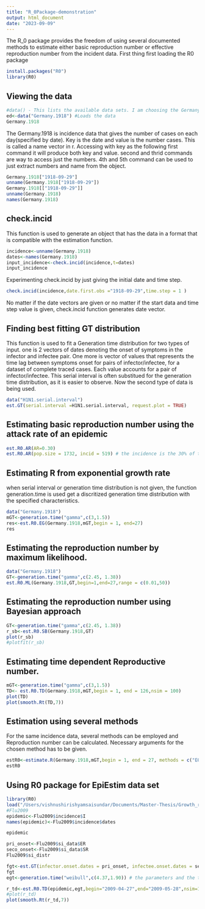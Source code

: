 ```yaml
---
title: "R_0Package-demonstration"
output: html_document
date: "2023-09-09"
---
```


The R_0 package provides the freedom of using several documented methods to estimate either basic reproduction number or effective reproduction number from the incident data. First thing first loading the R0 package

```r
install.packages("R0")
library(R0)
```

## Viewing the data

```r
#data() - This lists the available data sets. I am choosing the Germany.1918 data set.
ed<-data("Germany.1918") #Loads the data
Germany.1918
```

The Germany.1918 is incidence data that gives the number of cases on each day(specified by date). Key is the date and value is the number cases. This is called a name vector in r. Accessing with key as the following first command it will produce both key and value. second and thrid commands are way to access just the numbers. 4th and 5th command can be used to just extract numbers and name from the object.

```r
Germany.1918["1918-09-29"]
unname(Germany.1918["1918-09-29"])
Germany.1918[["1918-09-29"]]
unname(Germany.1918)
names(Germany.1918)
```

## check.incid

This function is used to generate an object that has the data in a format that is compatible with the estimation function.

```r
incidence<-unname(Germany.1918)
dates<-names(Germany.1918)
input_incidence<-check.incid(incidence,t=dates)
input_incidence
```

Experimenting check.incid by just giving the initial date and time step.

```r
check.incid(incidence,date.first.obs ="1918-09-29",time.step = 1 )
```

No matter if the date vectors are given or no matter if the start data and time step value is given, check.incid function generates date vector.

## Finding best fitting GT distribution

This function is used to fit a Generation time distribution for two types of input. one is 2 vectors of dates denoting the onset of symptoms in the infector and infectee pair. One more is vector of values that represents the time lag between symptoms onset for pairs of infector/infectee, for a dataset of complete traced cases. Each value accounts for a pair of infector/infectee. This serial interval is often substitued for the generation time distribution, as it is easier to observe. Now the second type of data is being used.

```r
data("H1N1.serial.interval")
est.GT(serial.interval =H1N1.serial.interval, request.plot = TRUE)
```

## Estimating basic reproduction number using the attack rate of an epidemic
```r
est.R0.AR(AR=0.30)
est.R0.AR(pop.size = 1732, incid = 519) # the incidence is the 30% of the population size
```

## Estimating R from exponential growth rate

when serial interval or generation time distribution is not given, the function generation.time is used get a discritized generation time distribution with the specified characteristics.

```r
data("Germany.1918")
mGT<-generation.time("gamma",c(3,1.5))
res<-est.R0.EG(Germany.1918,mGT,begin = 1, end=27)
res
```




## Estimating the reproduction number by maximum likelihood.
```r
data("Germany.1918")
GT<-generation.time("gamma",c(2.45, 1.38))
est.R0.ML(Germany.1918,GT,begin=1,end=27,range = c(0.01,50))
```

## Estimating the reproduction number using Bayesian approach

```r
GT<-generation.time("gamma",c(2.45, 1.38))
r_sb<-est.R0.SB(Germany.1918,GT)
plot(r_sb)
#plotfit(r_sb)
```

## Estimating time dependent Reproductive number.
```r
mGT<-generation.time("gamma",c(3,1.5))
TD<- est.R0.TD(Germany.1918,mGT,begin = 1, end = 126,nsim = 100)
plot(TD)
plot(smooth.Rt(TD,7))
```

## Estimation using several methods

For the same incidence data, several methods can be employed and Reproduction number can be calculated. Necessary arguments for the chosen method has to be given.
```r
estR0<-estimate.R(Germany.1918,mGT,begin = 1, end = 27, methods = c("EG","ML","TD","AR","SB"),pop.size = 100000, nsim=100)
estR0
```

## Using R0 package for EpiEstim data set
```r
library(R0)
load("/Users/vishnushirishyamsaisundar/Documents/Master-Thesis/Growth_rate_estimation/notes/EpiEstim/Flu2009.rda")
#Flu2009
epidemic<-Flu2009$incidence$I
names(epidemic)<-Flu2009$incidence$dates

epidemic
```


```r
pri_onset<-Flu2009$si_data$ER
seco_onset<-Flu2009$si_data$SR
Flu2009$si_distr

fgt<-est.GT(infector.onset.dates = pri_onset, infectee.onset.dates = seco_onset)
fgt
egt<-generation.time("weibull",c(4.37,1.90)) # the parameters and the type of the distribution is based on est.GT output

```


```r
r_td<-est.R0.TD(epidemic,egt,begin="2009-04-27",end="2009-05-28",nsim=10000)
#plot(r_td)
plot(smooth.Rt(r_td,7))
```



